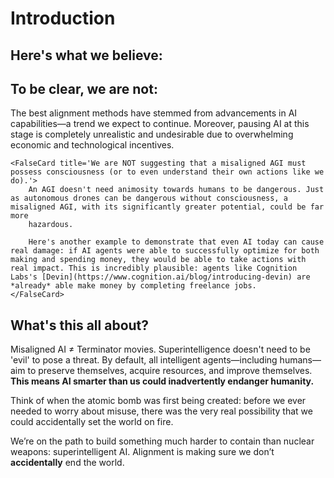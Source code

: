 
# Introduction

## Here's what we believe:

<Values />


## To be clear, we are not:

<div className='space-y-7'>
    <FalseCard title='We do NOT advocate for slowing or pausing AI capabilities research.'>
        The best alignment methods have stemmed from advancements in AI capabilities—a trend we expect to continue. Moreover, pausing AI at this stage is completely unrealistic and undesirable due to overwhelming economic and
        technological incentives.
    </FalseCard>

    <FalseCard title='We are NOT suggesting that a misaligned AGI must possess consciousness (or to even understand their own actions like we do).'>
        An AGI doesn't need animosity towards humans to be dangerous. Just as autonomous drones can be dangerous without consciousness, a misaligned AGI, with its significantly greater potential, could be far more
        hazardous.

        Here's another example to demonstrate that even AI today can cause real damage: if AI agents were able to successfully optimize for both making and spending money, they would be able to take actions with real impact. This is incredibly plausible: agents like Cognition Labs's [Devin](https://www.cognition.ai/blog/introducing-devin) are *already* able make money by completing freelance jobs. 
    </FalseCard>
</div>

## What's this all about?

Misaligned AI ≠ Terminator movies. Superintelligence doesn't need to be 'evil' to pose a threat. By default, all intelligent agents—including
humans—aim to preserve themselves, acquire resources, and improve themselves. <b>This means AI smarter than us could inadvertently endanger humanity.</b>

Think of when the atomic bomb was first being created: before we ever needed to worry about misuse, there was the very real possibility that we could accidentally set the world on fire.

We’re on the path to build something much harder to contain than nuclear weapons: superintelligent AI. Alignment is making sure we don’t <b>accidentally</b> end the world.

<CTA />